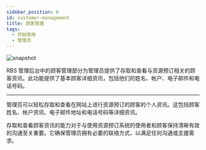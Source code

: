 ---
sidebar_position: 6
id: customer-management
title: 顾客管理
tags:
  - 开始使用
  - 管理员
---



<BrowserWindow url={url}>

![snapshot](../assets/admin/customer-management.png)

</BrowserWindow>

RBS 管理后台中的顾客管理部分为管理员提供了存取和查看与资源预订相关的顾客资讯。此功能提供了基本顾客详细资讯，包括他们的姓名、帐户、电子邮件和电话号码。

---

管理员可以轻松存取和查看在网站上进行资源预订的顾客的个人资讯。这包括顾客姓名、帐户资讯、电子邮件地址和电话号码等详细资讯。

存取和查看顾客资讯的能力对于与使用资源预订系统的使用者和顾客保持清晰有效的沟通至关重要。它确保管理员拥有必要的联络方式，以满足任何沟通或支援需求。
